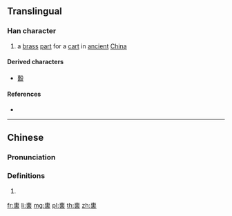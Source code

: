 {{character info/new}}
==Translingual==

===Han character===
{{Han char|rn=159|rad=車|as=03|sn=10|four=|canj=JJR|ids=⿱車口}}

# a [[brass]] [[part]] for a [[cart]] in [[ancient]] [[China]]

====Derived characters====
* [[毄]]

====References====
* {{Han ref|kx=1239.140|dkj=38182|dj=1715.030|hdz=53515.080|uh=8ECE|ud=36558}}

----

==Chinese==
{{zh-forms}}

===Pronunciation===
{{zh-pron
|m=wèi
|c=wai6
|mc=y
|oc=y
|ma=
|cat=n
}}

===Definitions===
{{zh-hanzi}}

# {{rfdef|lang=zh}}

[[fr:軎]]
[[li:軎]]
[[mg:軎]]
[[pl:軎]]
[[th:軎]]
[[zh:軎]]